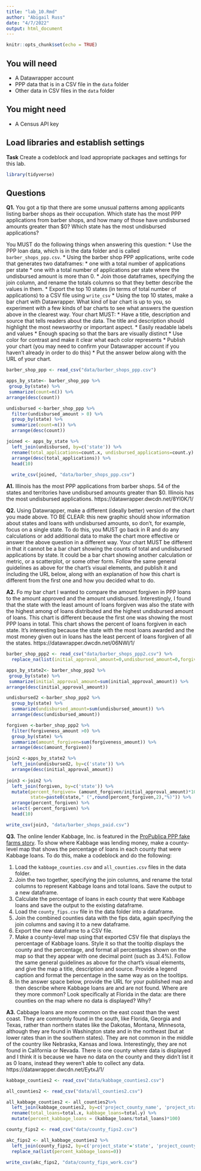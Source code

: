 ```yaml
---
title: "lab_10.Rmd"
author: "Abigail Russ"
date: "4/7/2022"
output: html_document
---
```


```r
knitr::opts_chunk$set(echo = TRUE)
```

## You will need

* A Datawrapper account
* PPP data that is in a CSV file in the `data` folder
* Other data in CSV files in the `data` folder

## You might need

* A Census API key

## Load libraries and establish settings

**Task** Create a codeblock and load appropriate packages and settings for this lab.

```r
library(tidyverse)
```

## Questions

**Q1.** You got a tip that there are some unusual patterns among applicants listing barber shops as their occupation. Which state has the most PPP applications from barber shops, and how many of those have undisbursed amounts greater than $0? Which state has the most undisbursed applications?


You MUST do the following things when answering this question:
* Use the PPP loan data, which is in the data folder and is called `barber_shops_ppp.csv`.
* Using the barber shop PPP applications, write code that generates two dataframes:
  * one with a total number of applications per state
  * one with a total number of applications per state where the undisbursed amount is more than 0.
* Join those dataframes, specifying the join column, and rename the totals columns so that they better describe the values in them.
* Export the top 10 states (in terms of total number of applications) to a CSV file using `write_csv`
* Using the top 10 states, make a bar chart with Datawrapper. What kind of bar chart is up to you, so experiment with a few kinds of bar charts to see what answers the question above in the clearest way. Your chart MUST:
  * Have a title, description and source that tells readers about the data. The title and description should highlight the most newsworthy or important aspect.
  * Easily readable labels and values
  * Enough spacing so that the bars are visually distinct
  * Use color for contrast and make it clear what each color represents
* Publish your chart (you may need to confirm your Datawrapper account if you haven't already in order to do this)
* Put the answer below along with the URL of your chart.


```r
barber_shop_ppp <- read_csv("data/barber_shops_ppp.csv")

apps_by_state<- barber_shop_ppp %>% 
 group_by(state) %>% 
 summarize(count=n()) %>% 
arrange(desc(count))

undisbursed <-barber_shop_ppp %>% 
  filter(undisbursed_amount > 0) %>% 
  group_by(state) %>% 
  summarize(count=n()) %>% 
  arrange(desc(count))

joined <- apps_by_state %>% 
  left_join(undisbursed, by=c('state')) %>% 
  rename(total_applications=count.x, undisbursed_applications=count.y) %>% 
  arrange(desc(total_applications)) %>% 
  head(10) 
  
  write_csv(joined, "data/barber_shops_ppp.csv")

```

**A1.** Illinois has the most PPP applications from barber shops. 54 of the states and territories have undisbursed amounts greater than $0. Illinois has the most undisbursed applications. https://datawrapper.dwcdn.net/8Yl0K/1/ 

**Q2.** Using Datawrapper, make a different (ideally better) version of the chart you made above. TO BE CLEAR: this new graphic should show information about states and loans with undisbursed amounts, so don't, for example, focus on a single state. To do this, you MUST go back in R and do any calculations or add additional data to make the chart more effective or answer the above question in a different way. Your chart MUST be different in that it cannot be a bar chart showing the counts of total and undisbursed applications by state. It could be a bar chart showing another calculation or metric, or a scatterplot, or some other form. Follow the same general guidelines as above for the chart's visual elements, and publish it and including the URL below, along with an explanation of how this chart is different from the first one and how you decided what to do.

**A2.** Fo my bar chart I wanted to compare the amount forgiven in PPP loans to the amount approved and the amount undisbursed. Interestingly, I found that the state with the least amount of loans forgiven was also the state with the highest among of loans distributed and the highest undisbursed amount of loans. This chart is different because the first one was showing the most PPP loans in total. This chart shows the percent of loans forgiven in each state. It's interesting because the state with the most loans awarded and the most money given out in loans has the least percent of loans forgiven of all the states.   https://datawrapper.dwcdn.net/06NWl/1/ 
```r
barber_shop_ppp2 <- read_csv("data/barber_shops_ppp2.csv") %>%
  replace_na(list(initial_approval_amount=0,undisbursed_amount=0,forgiveness_amount=0))

apps_by_state2<- barber_shop_ppp2 %>% 
 group_by(state) %>% 
 summarize(initial_approval_amount=sum(initial_approval_amount)) %>% 
arrange(desc(initial_approval_amount))

undisbursed2 <-barber_shop_ppp2 %>%
  group_by(state) %>% 
  summarize(undisbursed_amount=sum(undisbursed_amount)) %>% 
  arrange(desc(undisbursed_amount))

forgiven <-barber_shop_ppp2 %>% 
  filter(forgiveness_amount >0) %>% 
  group_by(state) %>% 
  summarize(amount_forgiven=sum(forgiveness_amount)) %>% 
  arrange(desc(amount_forgiven))

join2 <-apps_by_state2 %>% 
  left_join(undisbursed2, by=c('state')) %>% 
  arrange(desc(initial_approval_amount)) 
  
join3 <-join2 %>% 
  left_join(forgiven, by=c('state')) %>% 
  mutate(percent_forgiven= (amount_forgiven/initial_approval_amount)*100, 
         state=paste0(state," (",round(percent_forgiven,2),"%)")) %>% 
  arrange(percent_forgiven) %>% 
  select(-percent_forgiven) %>%
  head(10)

write_csv(join3, "data/barber_shops_paid.csv")

```

**Q3.** The online lender Kabbage, Inc. is featured in the [ProPublica PPP fake farms story](https://www.propublica.org/article/ppp-farms). To show where Kabbage was lending money, make a county-level map that shows the percentage of loans in each county that were Kabbage loans. To do this, make a codeblock and do the following:

1. Load the `kabbage_counties.csv` and `all_counties.csv` files in the data folder.
2. Join the two together, specifying the join columns, and rename the total columns to represent Kabbage loans and total loans. Save the output to a new dataframe.
3. Calculate the percentage of loans in each county that were Kabbage loans and save the output to the existing dataframe.
4. Load the `county_fips.csv` file in the data folder into a dataframe.
5. Join the combined counties data with the fips data, again specifying the join columns and saving it to a new dataframe.
6. Export the new dataframe to a CSV file.
7. Make a county-level map using that exported CSV file that displays the percentage of Kabbage loans. Style it so that the tooltip displays the county and the percentage, and format all percentages shown on the map so that they appear with one decimal point (such as 3.4%). Follow the same general guidelines as above for the chart's visual elements, and give the map a title, description and source. Provide a legend caption and format the percentage in the same way as on the tooltips.
8. In the answer space below, provide the URL for your published map and then describe where Kabbage loans are and are not found. Where are they more common? Look specifically at Florida in the data: are there counties on the map where no data is displayed? Why?

**A3.** Cabbage loans are more common on the east coast than the west coast. They are commonly found in the south, like Florida, Georgia and Texas, rather than northern states like the Dakotas, Montana, Minnesota, although they are found in Washington state and in the northeast (but at lower rates than in the southern states). They are not common in the middle of the country like Nebraska, Kansas and Iowa. Interestingly, they are not found in California or Nevada. There is one county where data is displayed and I think it is because we have no data on the county and they didn't list it as 0 loans, instead they weren't able to collect any data.  https://datawrapper.dwcdn.net/EytxJ/1/
```r
kabbage_counties2 <- read_csv("data/kabbage_counties2.csv")

all_counties2 <- read_csv("data/all_counties2.csv")

all_kabbage_counties2 <- all_counties2%>% 
  left_join(kabbage_counties2, by=c('project_county_name', 'project_state')) %>% 
  rename(total_loans=total.x, kabbage_loans=total.y) %>% 
  mutate(percent_kabbage_loans = (kabbage_loans/total_loans)*100)

county_fips2 <- read_csv("data/county_fips2.csv")

akc_fips2 <- all_kabbage_counties2 %>% 
  left_join(county_fips2, by=c('project_state'='state', 'project_county_name'='match_county')) %>% 
  replace_na(list(percent_kabbage_loans=0))

write_csv(akc_fips2, "data/county_fips_work.csv")
  
```

